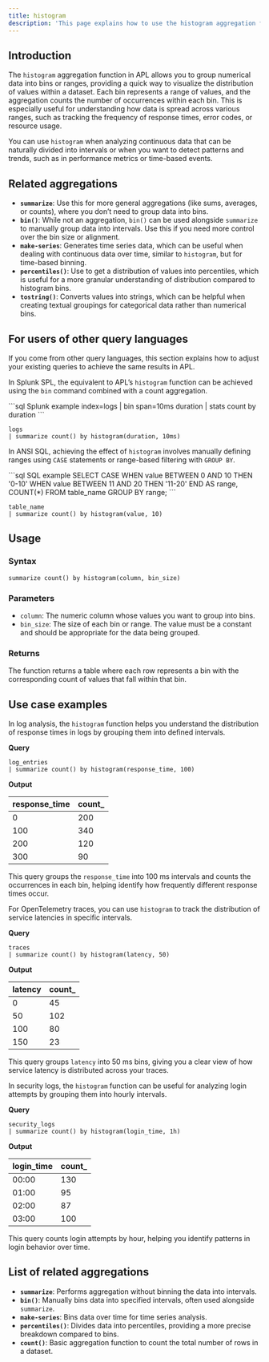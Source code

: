 ```yaml
---
title: histogram
description: 'This page explains how to use the histogram aggregation function in APL.'
---
```


## Introduction

The `histogram` aggregation function in APL allows you to group numerical data into bins or ranges, providing a quick way to visualize the distribution of values within a dataset. Each bin represents a range of values, and the aggregation counts the number of occurrences within each bin. This is especially useful for understanding how data is spread across various ranges, such as tracking the frequency of response times, error codes, or resource usage.

You can use `histogram` when analyzing continuous data that can be naturally divided into intervals or when you want to detect patterns and trends, such as in performance metrics or time-based events.

## Related aggregations

- **`summarize`**: Use this for more general aggregations (like sums, averages, or counts), where you don’t need to group data into bins.
- **`bin()`**: While not an aggregation, `bin()` can be used alongside `summarize` to manually group data into intervals. Use this if you need more control over the bin size or alignment.
- **`make-series`**: Generates time series data, which can be useful when dealing with continuous data over time, similar to `histogram`, but for time-based binning.
- **`percentiles()`**: Use to get a distribution of values into percentiles, which is useful for a more granular understanding of distribution compared to histogram bins.
- **`tostring()`**: Converts values into strings, which can be helpful when creating textual groupings for categorical data rather than numerical bins.

## For users of other query languages

If you come from other query languages, this section explains how to adjust your existing queries to achieve the same results in APL.

<AccordionGroup>
<Accordion title="Splunk SPL users">

In Splunk SPL, the equivalent to APL’s `histogram` function can be achieved using the `bin` command combined with a count aggregation.

<CodeGroup>
```sql Splunk example
index=logs | bin span=10ms duration | stats count by duration
```

```kusto APL equivalent
logs
| summarize count() by histogram(duration, 10ms)
```
</CodeGroup>

</Accordion>
<Accordion title="ANSI SQL users">

In ANSI SQL, achieving the effect of `histogram` involves manually defining ranges using `CASE` statements or range-based filtering with `GROUP BY`.

<CodeGroup>
```sql SQL example
SELECT CASE 
        WHEN value BETWEEN 0 AND 10 THEN '0-10'
        WHEN value BETWEEN 11 AND 20 THEN '11-20'
       END AS range, COUNT(*)
FROM table_name
GROUP BY range;
```

```kusto APL equivalent
table_name
| summarize count() by histogram(value, 10)
```
</CodeGroup>

</Accordion>
</AccordionGroup>

## Usage

### Syntax

```kusto
summarize count() by histogram(column, bin_size)
```

### Parameters

- `column`: The numeric column whose values you want to group into bins.
- `bin_size`: The size of each bin or range. The value must be a constant and should be appropriate for the data being grouped.

### Returns

The function returns a table where each row represents a bin with the corresponding count of values that fall within that bin.

## Use case examples

<Tabs>
<Tab title="Log analysis">

In log analysis, the `histogram` function helps you understand the distribution of response times in logs by grouping them into defined intervals.

**Query**

```kusto
log_entries
| summarize count() by histogram(response_time, 100)
```

**Output**

| response_time | count_ |
|---------------|--------|
| 0             | 200    |
| 100           | 340    |
| 200           | 120    |
| 300           | 90     |

This query groups the `response_time` into 100 ms intervals and counts the occurrences in each bin, helping identify how frequently different response times occur.

</Tab>
<Tab title="OpenTelemetry traces">

For OpenTelemetry traces, you can use `histogram` to track the distribution of service latencies in specific intervals.

**Query**

```kusto
traces
| summarize count() by histogram(latency, 50)
```

**Output**

| latency | count_ |
|---------|--------|
| 0       | 45     |
| 50      | 102    |
| 100     | 80     |
| 150     | 23     |

This query groups `latency` into 50 ms bins, giving you a clear view of how service latency is distributed across your traces.

</Tab>
<Tab title="Security logs">

In security logs, the `histogram` function can be useful for analyzing login attempts by grouping them into hourly intervals.

**Query**

```kusto
security_logs
| summarize count() by histogram(login_time, 1h)
```

**Output**

| login_time | count_ |
|------------|--------|
| 00:00      | 130    |
| 01:00      | 95     |
| 02:00      | 87     |
| 03:00      | 100    |

This query counts login attempts by hour, helping you identify patterns in login behavior over time.

</Tab>
</Tabs>

## List of related aggregations

- **`summarize`**: Performs aggregation without binning the data into intervals.
- **`bin()`**: Manually bins data into specified intervals, often used alongside `summarize`.
- **`make-series`**: Bins data over time for time series analysis.
- **`percentiles()`**: Divides data into percentiles, providing a more precise breakdown compared to bins.
- **`count()`**: Basic aggregation function to count the total number of rows in a dataset.